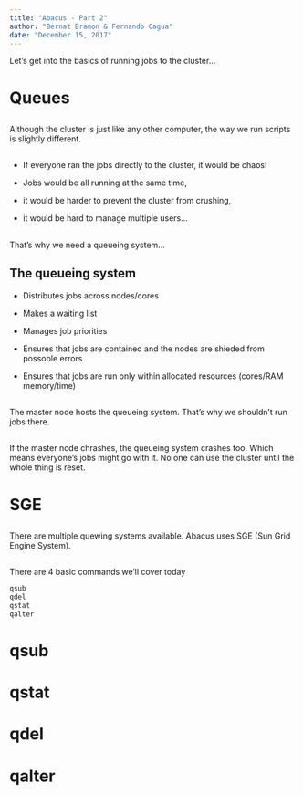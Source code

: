 ```yaml
---
title: "Abacus - Part 2"
author: "Bernat Bramon & Fernando Cagua"
date: "December 15, 2017"
---
```

  
Let's get into the basics of running jobs to the cluster...

# Queues 

## 

Although the cluster is just like any other computer, the way we run scripts is slightly different.

##

- If everyone ran the jobs directly to the cluster, it would be chaos!

- Jobs would be all running at the same time,

- it would be harder to prevent the cluster from crushing,

- it would be hard to manage multiple users...

##

That's why we need a queueing system...

## The queueing system

- Distributes jobs across nodes/cores

- Makes a waiting list

- Manages job priorities

- Ensures that jobs are contained and the nodes are shieded from possoble errors

- Ensures that jobs are run only within allocated resources (cores/RAM memory/time)

##

The master node hosts the queueing system. That's why we shouldn't run jobs there.

##

If the master node chrashes, the queueing system crashes too. Which means everyone's jobs might go with it. No one can use the cluster until the whole thing is reset. 

# SGE

##

There are multiple quewing systems available. Abacus uses SGE (Sun Grid Engine System). 

##

There are 4 basic commands we'll cover today

```bash
qsub
qdel
qstat
qalter
```

# qsub

# qstat

# qdel

# qalter






